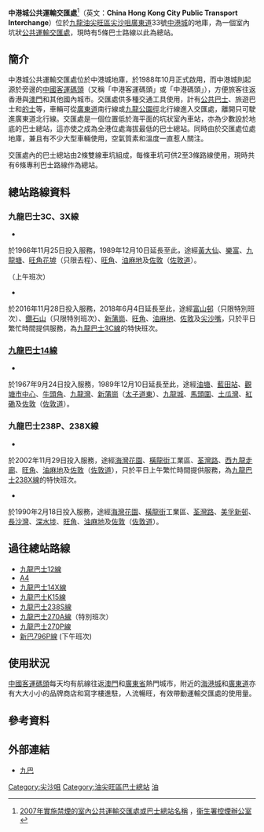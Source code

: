 {{Infobox HK Bus terminus
| name= 中港城公共運輸交匯處
| engname= China Hong Kong City Public Transport Interchange
| image= ChinaFerryTerminalBusTerminus2016.jpg
| district= [[油尖旺區|油尖旺區]]
| area= [[尖沙咀|尖沙咀]]／[[尖沙咀天星碼頭|天星碼頭]]
| street= [[廣東道|廣東道]]33號[[中港城|中港城]]地庫
| coordinates= {{Coord|22|18|0.46|N|114|10|3.28|E}}
| opendate= 1988年10月8日
| terminate= [[九巴|九巴]]<br>[[九龍巴士3C線|3C、3X（上午班次）]]、[[九龍巴士14線|14]]、[[九龍巴士238X線|238P、238X]]
| via=
| feeder= [[港鐵|港鐵]][[柯士甸站|柯士甸站]]、[[中國客運碼頭|中國客運碼頭]]、[[香港西九龍站|香港西九龍站]]
| alternative= 中港碼頭巴士總站
| nearbystreets= 廣東道、[[九龍公園徑|九龍公園徑]]、[[柯士甸道|柯士甸道]]等
| nearbysights= 中港城、[[海港城|海港城]]、[[九龍公園|九龍公園]]、[[尖沙咀消防局|尖沙咀消防局]]、[[港景峯|港景峯]]、[[西九文化區|西九文化區]]等
| notes=
| bgcolor= red
| fontcolor= white
}}

'''中港城公共運輸交匯處'''<ref>[http://www.tco.gov.hk/tc_chi/legislation/indoor_pti.html 2007年實施禁煙的室內公共運輸交匯處或巴士總站名稱] {{Wayback|url=http://www.tco.gov.hk/tc_chi/legislation/indoor_pti.html |date=20140726032119 }}，[[衞生署控煙辦公室|衞生署控煙辦公室]]</ref>（英文：'''China Hong Kong City Public Transport Interchange'''）位於[[九龍|九龍]][[油尖旺區|油尖旺區]][[尖沙咀|尖沙咀]][[廣東道|廣東道]]33號[[中港城|中港城]]的地庫，為一個室內坑狀[[公共運輸交匯處|公共運輸交匯處]]，現時有5條巴士路線以此為總站。

==簡介==
中港城公共運輸交匯處位於中港城地庫，於1988年10月正式啟用，而中港城則起源於旁邊的[[中國客運碼頭|中國客運碼頭]]（又稱「中港客運碼頭」或「中港碼頭」），方便旅客往返香港與[[澳門|澳門]]和其他國內城市。交匯處供多種交通工具使用，計有[[公共巴士|公共巴士]]、旅遊巴士和[[的士|的士]]等，車輛可從[[廣東道|廣東道]]南行線或[[九龍公園徑|九龍公園徑]]北行線進入交匯處，離開只可駛進廣東道北行線。交匯處是一個位置低於海平面的坑狀室內車站，亦為少數設於地底的巴士總站，這亦使之成為全港位處海拔最低的巴士總站。同時由於交匯處位處地庫，兼且有不少大型車輛使用，空氣質素和溫度一直惹人關注。

交匯處內的巴士總站由2條雙線車坑組成，每條車坑可供2至3條路線使用，現時共有6條專利巴士路線作為總站。

==總站路線資料==
===九龍巴士3C、3X線===
;{{KMB|3C}}
*{{HK Bus Route KLNT|3C|inline}}
於1966年11月25日投入服務，1989年12月10日延長至此，途經[[黃大仙_(香港地方)|黃大仙]]、[[樂富|樂富]]、[[九龍塘|九龍塘]]、[[旺角花墟|旺角花墟]]（只限去程）、[[旺角|旺角]]、[[油麻地|油麻地]]及[[佐敦|佐敦]]（[[佐敦道|佐敦道]]）。

;{{KMB|3X}}（上午班次）
*{{HK Bus Route KLNT|3X|morning}}
於2016年11月28日投入服務，2018年6月4日延長至此，途經[[富山邨|富山邨]]（只限特別班次）、[[鑽石山|鑽石山]]（只限特別班次）、[[新蒲崗|新蒲崗]]、[[旺角|旺角]]、[[油麻地|油麻地]]、[[佐敦|佐敦]]及[[尖沙嘴|尖沙嘴]]，只於平日繁忙時間提供服務，為[[九龍巴士3C線|九龍巴士3C線]]的特快班次。

===[[九龍巴士14線|九龍巴士14線]]===
*{{HK Bus Route KLNT|14|inline}}
於1967年9月24日投入服務，1989年12月10日延長至此，途經[[油塘|油塘]]、[[藍田站_(香港)|藍田站]]、[[觀塘|觀塘市中心]]、[[牛頭角|牛頭角]]、[[九龍灣|九龍灣]]、[[新蒲崗|新蒲崗]]（[[太子道東|太子道東]]）、[[九龍城|九龍城]]、[[馬頭圍|馬頭圍]]、[[土瓜灣|土瓜灣]]、[[紅磡|紅磡]]及[[佐敦|佐敦]]（[[佐敦道|佐敦道]]）。

===九龍巴士238P、238X線===
;{{KMB|238P}}
*{{HK Bus Route KLNT|238P|inline}}
於2002年11月29日投入服務，途經[[海灣花園|海灣花園]]、[[橫龍街|橫龍街]]工業區、[[荃灣路|荃灣路]]、[[西九龍走廊|西九龍走廊]]、[[旺角|旺角]]、[[油麻地|油麻地]]及[[佐敦|佐敦]]（[[佐敦道|佐敦道]]），只於平日上午繁忙時間提供服務，為[[九龍巴士238X線|九龍巴士238X線]]的特快班次。

;{{KMB|238X}}
*{{HK Bus Route KLNT|238X|inline}}
於1990年2月18日投入服務，途經[[海灣花園|海灣花園]]、[[橫龍街|橫龍街]]工業區、[[荃灣路|荃灣路]]、[[美孚新邨|美孚新邨]]、[[長沙灣|長沙灣]]、[[深水埗|深水埗]]、[[旺角|旺角]]、[[油麻地|油麻地]]及[[佐敦|佐敦]]（[[佐敦道|佐敦道]]）。

==過往總站路線==
*[[九龍巴士12線|九龍巴士12線]]
*[[A4|A4]]
*[[九龍巴士14X線|九龍巴士14X線]]
*[[九龍巴士K15線|九龍巴士K15線]]
*[[九龍巴士238S線|九龍巴士238S線]]
*[[九龍巴士270A線|九龍巴士270A線]]（特別班次）
*[[九龍巴士270P線|九龍巴士270P線]]
*[[新巴796P線|新巴796P線]] (下午班次)

==使用狀況==
[[中國客運碼頭|中國客運碼頭]]每天均有航線往返[[澳門|澳門]]和[[廣東省|廣東省]]熱門城市，附近的[[海港城|海港城]]和[[廣東道|廣東道]]亦有大大小小的品牌商店和寫字樓進駐，人流暢旺，有效帶動運輸交匯處的使用量。

==參考資料==
{{reflist}}

==外部連結==
*[http://www.kmb.hk/ 九巴]{{Wayback|url=http://www.kmb.hk/ |date=20121206050156 }}

{{香港油尖旺區巴士總站列表}}

[[Category:尖沙咀|Category:尖沙咀]]
[[Category:油尖旺區巴士總站|Category:油尖旺區巴士總站]]
[[Category:香港公共運輸交匯處|油]]